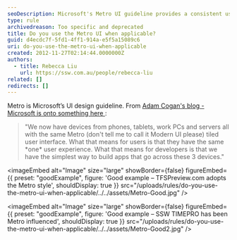 ```yaml
---
seoDescription: Microsoft's Metro UI guideline provides a consistent user experience across devices, simplifying app development for developers.
type: rule
archivedreason: Too specific and deprecated
title: Do you use the Metro UI when applicable?
guid: d4ecdc7f-5fd1-4ff1-914a-e5f5a15089c6
uri: do-you-use-the-metro-ui-when-applicable
created: 2012-11-27T02:14:44.0000000Z
authors:
  - title: Rebecca Liu
    url: https://ssw.com.au/people/rebecca-liu
related: []
redirects: []
---
```


Metro is Microsoft’s UI design guideline.
From [Adam Cogan's blog - Microsoft is onto something here
](https://www.adamcogan.com/2012/11/18/microsoft-is-onto-something-here/):

> "We now have devices from phones, tablets, work PCs and servers all with the same Metro (don't tell me to call it Modern UI please) tiled user interface.
> What that means for users is that they have the same \*one\* user experience.
> What that means for developers is that we have the simplest way to build apps that go across these 3 devices."

<imageEmbed
  alt="Image"
  size="large"
  showBorder={false}
  figureEmbed={{
    preset: "goodExample",
    figure: 'Good example – TFSPreview.com adopts the Metro style',
    shouldDisplay: true
  }}
  src="/uploads/rules/do-you-use-the-metro-ui-when-applicable/../../assets/Metro-Good.jpg"
/>

<imageEmbed
  alt="Image"
  size="large"
  showBorder={false}
  figureEmbed={{
    preset: "goodExample",
    figure: 'Good example – SSW TIMEPRO has been Metro influenced',
    shouldDisplay: true
  }}
  src="/uploads/rules/do-you-use-the-metro-ui-when-applicable/../../assets/Metro-Good2.jpg"
/>